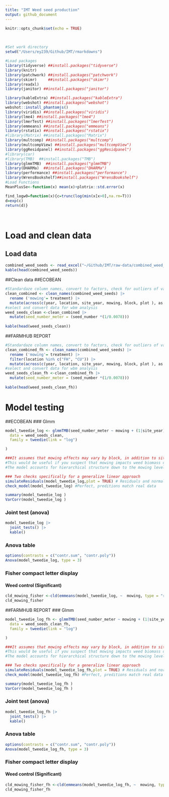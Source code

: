 ```yaml
---
title: "IMT Weed seed production"
output: github_document
---
```


```r
knitr::opts_chunk$set(echo = TRUE)
```
<br>
```r

#Set work directory
setwd("/Users/ey239/Github/IMT/rmarkdowns")

#Load packages 
library(tidyverse) ##install.packages("tidyverse")
library(knitr)
library(patchwork) ##install.packages("patchwork")
library(skimr)     ##install.packages("skimr")
library(readxl)
library(janitor) ##install.packages("janitor")

library(kableExtra) ##install.packages("kableExtra")
library(webshot) ##install.packages("webshot")
webshot::install_phantomjs()
library(viridis) ##install.packages("viridis")
library(lme4) ##install.packages("lme4")
library(lmerTest) ##install.packages("lmerTest")
library(emmeans) ##install.packages("emmeans")
library(rstatix) ##install.packages("rstatix")
#library(Matrix) ##install.packages("Matrix")
library(multcomp) ##install.packages("multcomp")
library(multcompView) ##install.packages("multcompView")
library(ggResidpanel) ##install.packages("ggResidpanel")
#library(car)
#library(TMB)  ##install.packages("TMB")
library(glmmTMB)  ##install.packages("glmmTMB")
library(DHARMa)  ##install.packages("DHARMa")
library(performance) ##install.packages("performance")
library(WrensBookshelf)##install.packages("WrensBookshelf")
#Load Functions
MeanPlusSe<-function(x) mean(x)+plotrix::std.error(x)

find_logw0=function(x){c=trunc(log(min(x[x>0],na.rm=T)))
d=exp(c)
return(d)}
```
<br>

# Load and clean data

## Load data

``` r
combined_weed_seeds <- read_excel("~/Github/IMT/raw-data/combined_weed_seeds.xlsx")
kable(head(combined_weed_seeds))
```

##Clean data
##ECOBEAN
```r
#Standardaze column names, convert to factors, check for outliers of variable**
clean_combined <- clean_names(combined_weed_seeds) |>  
  rename ('mowing'= treatment) |> 
  mutate(across(c(year, location, site_year, mowing, block, plot ), as.factor)) 
#select and convert data for wbm analysis
weed_seeds_clean <-clean_combined |>             
  mutate(seed_number_meter = (seed_number *(1/0.0078))) 
  
kable(head(weed_seeds_clean)) 
```

##FARMHUB REPORT
```r
#Standardaze column names, convert to factors, check for outliers of variable**
clean_combined_fh <- clean_names(combined_weed_seeds) |>  
  rename ('mowing'= treatment) |> 
  filter(location %in% c("FH", "CU")) |>
  mutate(across(c(year, location, site_year, mowing, block, plot ), as.factor)) 
#select and convert data for wbm analysis
weed_seeds_clean_fh <-clean_combined_fh |>             
  mutate(seed_number_meter = (seed_number *(1/0.0078))) 
  
kable(head(weed_seeds_clean_fh)) 
```

# Model testing
##ECOBEAN
### Glmm
```r

model_tweedie_log <- glmmTMB(seed_number_meter ~ mowing + (1|site_year) + (1|site_year:block)+ (1|site_year:block:mowing), 
  data = weed_seeds_clean, 
  family = tweedie(link = "log")

)

###It assumes that mowing effects may vary by block, in addition to site-year and block-level variation.
#This would be useful if you suspect that mowing impacts weed biomass differently in different blocks.
#The model accounts for hierarchical structure down to the mowing level within blocks.

### Two checks specifically for a generalize linear approach
simulateResiduals(model_tweedie_log,plot = TRUE) # Residuals and normality look good
check_model(model_tweedie_log) #Perfect, preditions match real data

summary(model_tweedie_log )
VarCorr(model_tweedie_log )


```

### Joint test (anova)
```r
model_tweedie_log |> 
  joint_tests() |> 
  kable()  
```

### Anova table
```r
options(contrasts = c("contr.sum", "contr.poly"))
Anova(model_tweedie_log, type = 3)
```

### Fisher compact letter display
#### Weed control (Significant)

```r
cld_mowing_fisher <-cld(emmeans(model_tweedie_log, ~  mowing, type = "response"), Letters = letters,adjust = "none", sort = TRUE, reversed=TRUE)
cld_mowing_fisher


```

##FARMHUB REPORT
### Glmm
```r

model_tweedie_log_fh <- glmmTMB(seed_number_meter ~ mowing + (1|site_year) + (1|site_year:block)+ (1|site_year:block:mowing), 
  data = weed_seeds_clean_fh, 
  family = tweedie(link = "log")

)

###It assumes that mowing effects may vary by block, in addition to site-year and block-level variation.
#This would be useful if you suspect that mowing impacts weed biomass differently in different blocks.
#The model accounts for hierarchical structure down to the mowing level within blocks.

### Two checks specifically for a generalize linear approach
simulateResiduals(model_tweedie_log_fh,plot = TRUE) # Residuals and normality look good
check_model(model_tweedie_log_fh) #Perfect, preditions match real data

summary(model_tweedie_log_fh )
VarCorr(model_tweedie_log_fh )


```

### Joint test (anova)
```r
model_tweedie_log_fh |> 
  joint_tests() |> 
  kable()  
```

### Anova table
```r
options(contrasts = c("contr.sum", "contr.poly"))
Anova(model_tweedie_log_fh, type = 3)
```

### Fisher compact letter display
#### Weed control (Significant)

```r
cld_mowing_fisher_fh <-cld(emmeans(model_tweedie_log_fh, ~  mowing, type = "response"), Letters = letters,adjust = "none", sort = TRUE, reversed=TRUE)
cld_mowing_fisher_fh


```